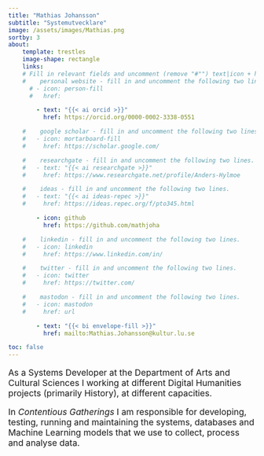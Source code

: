 ```yaml
---
title: "Mathias Johansson"
subtitle: "Systemutvecklare"
image: /assets/images/Mathias.png
sortby: 3
about:
    template: trestles
    image-shape: rectangle
    links:
    # Fill in relevant fields and uncomment (remove "#"") text|icon + href rows
    #    personal website - fill in and uncomment the following two lines.
      # - icon: person-fill
      #   href:

        - text: "{{< ai orcid >}}"
          href: https://orcid.org/0000-0002-3338-0551

    #    google scholar - fill in and uncomment the following two lines.
    #   - icon: mortarboard-fill
    #     href: https://scholar.google.com/

    #    researchgate - fill in and uncomment the following two lines.
    #   - text: "{{< ai researchgate >}}"
    #     href: https://www.researchgate.net/profile/Anders-Hylmoe

    #    ideas - fill in and uncomment the following two lines.
    #   - text: "{{< ai ideas-repec >}}"
    #     href: https://ideas.repec.org/f/pto345.html

        - icon: github
          href: https://github.com/mathjoha

    #    linkedin - fill in and uncomment the following two lines.
    #   - icon: linkedin
    #     href: https://www.linkedin.com/in/

    #    twitter - fill in and uncomment the following two lines.
    #   - icon: twitter
    #     href: https://twitter.com/

    #    mastodon - fill in and uncomment the following two lines.
    #   - icon: mastodon
    #     href: url

        - text: "{{< bi envelope-fill >}}"
          href: mailto:Mathias.Johansson@kultur.lu.se

toc: false
---
```


::: { style="font-size: 125%;" }

As a Systems Developer at the Department of Arts and Cultural Sciences I working at different Digital Humanities projects (primarily History), at different capacities.


In *Contentious Gatherings* I am responsible for developing, testing, running and maintaining the systems, databases and Machine Learning models that we use to collect, process and analyse data.


:::
